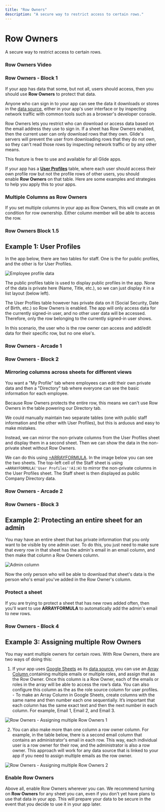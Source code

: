 ```yaml
---
title: "Row Owners"
description: "A secure way to restrict access to certain rows."
---
```


# Row Owners

A secure way to restrict access to certain rows.

### Row Owners Video

### Row Owners - Block 1

If your app has data that some, but not all, users should access, then you should use **Row Owners** to protect that data.

Anyone who can sign in to your app can see the data it downloads or stores in the [data source](/essentials/data-sources), either in your app's user interface or by inspecting network traffic with common tools such as a browser's developer console.

Row Owners lets you restrict who can download or access data based on the email address they use to sign in. If a sheet has Row Owners enabled, then the current user can only download rows that they own. Glide's servers will prevent the user from downloading rows that they do not own, so they can't read those rows by inspecting network traffic or by any other means.

This feature is free to use and available for all Glide apps.

If your app has a [**User Profiles**](/user-profiles) table, where each user should access their own profile row but not the profile rows of other users, you should enable **Row Owners** on that table. Here are some examples and strategies to help you apply this to your apps. 

### Multiple Columns as Row Owners

If you set multiple columns in your app as Row Owners, this will create an `OR` condition for row ownership. Either column member will be able to access the row.

### Row Owners Block 1.5

## Example 1: User Profiles

In the app below, there are two tables for staff. One is the for public profiles, and the other is for User Profiles.



![Employee profile data](https://images.ctfassets.net/yreygbm72t08/7jo6S7ByAm6VYYXXlwFIok/28ae83b3de3cb61c3b38c1f64b34deb8/Frame_50.png)



The public profiles table is used to display public profiles in the app. None of the data is private here (Name, Title, etc.), so we can just display it in a list layout (below left).

The User Profiles table however has private data on it (Social Security, Date of Birth, etc.) so Row Owners is enabled. The app will only access data for the currently signed-in user, and no other user data will be accessed. Therefore, only the row belonging to the currently signed-in user shows.

In this scenario, the user who is the row owner can access and add/edit data for their specific row, but no one else's.

### Row Owners - Arcade 1

### Row Owners - Block 2

### Mirroring columns across sheets for different views

You want a "My Profile" tab where employees can edit their own private data and then a "Directory" tab where everyone can see the basic information for each employee.

Because Row Owners protects the entire row, this means we can't use Row Owners in the table powering our Directory tab.

We could manually maintain two separate tables (one with public staff information and the other with User Profiles), but this is arduous and easy to make mistakes.

Instead, we can mirror the non-private columns from the User Profiles sheet and display them in a second sheet. Then we can show the data in the non-private sheet without Row Owners.

We can do this using [=ARRAYFORMULA](/essentials/data-sources/google-sheets/arrayformula). In the image below you can see the two sheets. The top-left cell of the Staff sheet is using `=ARRAYFORMULA('User Profiles'!A1:H)` to mirror the non-private columns in the User Profiles sheet. The Staff sheet is then displayed as public Company Directory data.

### Row Owners - Arcade 2

### Row Owners - Block 3

## Example 2: Protecting an entire sheet for an admin

You may have an entire sheet that has private information that you only want to be visible by one admin user. To do this, you just need to make sure that every row in that sheet has the admin's email in an email column, and then make that column a Row Owners column.



![Admin column](https://images.ctfassets.net/yreygbm72t08/4o1i4Qbau7e60BCbMEiTfS/40cf97e52737f7934f43707e175a4850/CleanShot_2024-01-16_at_12_.45.34_2x.png)



Now the only person who will be able to download that sheet's data is the person who's email you've added in the Row Owner's column.

### Protect a sheet

If you are trying to protect a sheet that has new rows added often, then you'll want to use **ARRAYFORMULA** to automatically add the admin's email to new rows.

### Row Owners - Block 4

## Example 3: Assigning multiple Row Owners

You may want multiple owners for certain rows. With Row Owners, there are two ways of doing this:

1. If your app uses [Google Sheets](/google-sheets) as its [data source](/essentials/data-sources), you can use an [Array Column ](/automation/computed-columns/make-array-column)containing multiple emails or multiple roles, and assign that as the Row Owner. Once this column is a Row Owner, each of the emails or roles in the array will be able to access the row’s data. You can also configure this column as the as the role source column for user profiles. - To make an Array Column in Google Sheets, create columns with the same name and then number each one sequentially. It’s important that each column has the same exact text and then the next number in each column. For example, Email 1, Email 2, and Email 3.


![Row Owners - Assigning multiple Row Owners 1](https://images.ctfassets.net/yreygbm72t08/iB08dQ0gnSdaeh5syHuOJ/1597918deecc4b99f853e140da3be039/CleanShot_2024-01-23_at_1_.webp)


2.  You can also make more than one column a row owner column. For example, in the table below, there is a second email column that contains an administrator's email in each row. This way, each individual user is a row owner for their row, and the administrator is also a row owner. This approach will work for any data source that is linked to your app if you need to assign multiple emails as the row owner. 



![Row Owners - Assigning multiple Row Owners 2](https://images.ctfassets.net/yreygbm72t08/1PIPByhbx8F9CJyrI3FVMu/c1e938e03f6308b25648a06e0a007ec1/CleanShot_2024-05-08_at_2_.48.35_2x.png)





### Enable Row Owners

Above all, enable Row Owners wherever you can. We recommend turning on **Row Owners** for any sheet you can, even if you don't yet have plans to use that data in your app. This will prepare your data to be secure in the event that you decide to use it in your app later.

